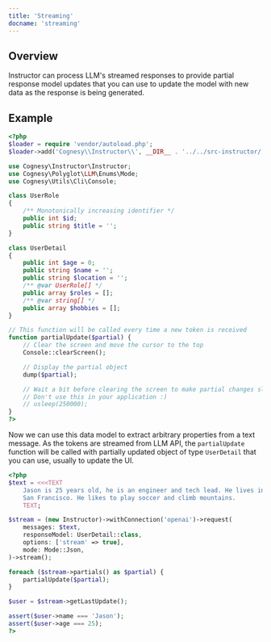 ```yaml
---
title: 'Streaming'
docname: 'streaming'
---
```


## Overview

Instructor can process LLM's streamed responses to provide partial response model
updates that you can use to update the model with new data as the response is being
generated.

## Example

```php
<?php
$loader = require 'vendor/autoload.php';
$loader->add('Cognesy\\Instructor\\', __DIR__ . '../../src-instructor/');

use Cognesy\Instructor\Instructor;
use Cognesy\Polyglot\LLM\Enums\Mode;
use Cognesy\Utils\Cli\Console;

class UserRole
{
    /** Monotonically increasing identifier */
    public int $id;
    public string $title = '';
}

class UserDetail
{
    public int $age = 0;
    public string $name = '';
    public string $location = '';
    /** @var UserRole[] */
    public array $roles = [];
    /** @var string[] */
    public array $hobbies = [];
}

// This function will be called every time a new token is received
function partialUpdate($partial) {
    // Clear the screen and move the cursor to the top
    Console::clearScreen();

    // Display the partial object
    dump($partial);

    // Wait a bit before clearing the screen to make partial changes slower.
    // Don't use this in your application :)
    // usleep(250000);
}
?>
```
Now we can use this data model to extract arbitrary properties from a text message.
As the tokens are streamed from LLM API, the `partialUpdate` function will be called
with partially updated object of type `UserDetail` that you can use, usually to update
the UI.

```php
<?php
$text = <<<TEXT
    Jason is 25 years old, he is an engineer and tech lead. He lives in
    San Francisco. He likes to play soccer and climb mountains.
    TEXT;

$stream = (new Instructor)->withConnection('openai')->request(
    messages: $text,
    responseModel: UserDetail::class,
    options: ['stream' => true],
    mode: Mode::Json,
)->stream();

foreach ($stream->partials() as $partial) {
    partialUpdate($partial);
}

$user = $stream->getLastUpdate();

assert($user->name === 'Jason');
assert($user->age === 25);
?>
```
